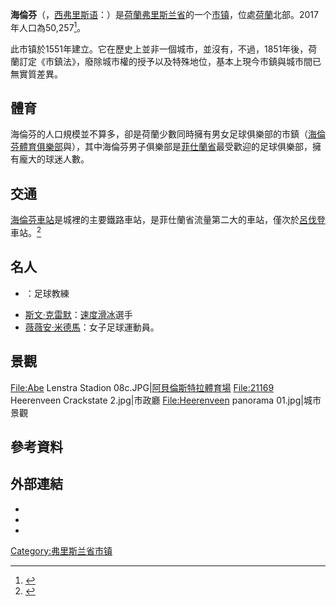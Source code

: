 {{noteTA
|1=zh-hans:弗里斯兰;zh-hant:弗里斯蘭;zh-tw:菲士蘭;zh-hk:菲士蘭;zh-mo:菲士蘭;
}}
{{Coord|52.9565|5.9274|type:city|display=title}}
{{Infobox Settlement
|official_name = Heerenveen<br />海倫芬
|image_flag = Heerenveen flag.svg
|image_seal = Wapen van Heerenveen.svg
|seal_size = 70px
|image_map = LocatieHeerenveen.png
|mapsize = 280px
|image = Heeresloot 03.JPG

|subdivision_type = 國家
|subdivision_name = [[荷蘭|荷蘭]]
|subdivision_type1 = 省
|subdivision_name1 = [[弗里斯兰省|弗里斯兰省]]
|area_footnotes = (2006)
|area_total_km2 = 140.15
|area_land_km2 = 135.18
|area_water_km2 = 4.97
|population_as_of = 2007年1月1日
|population_note = Source: <ref>[[荷蘭統計局|CBS]], [http://statline.cbs.nl/ Statline].</ref>
|settlement_type = [[市镇_(荷兰)|市镇]]
|population_total = 42754
|population_density_km2 = 316
|timezone = [[歐洲中部時間|CET]]
|utc_offset = +1
|timezone_DST = [[歐洲中部夏令時間|CEST]]
|utc_offset_DST = +2
}}
'''海倫芬'''（{{lang-nl|Heerenveen}}，[[西弗里斯语|西弗里斯语]]：{{lang|fy|It Hearrenfean}}）是[[荷蘭|荷蘭]][[弗里斯兰省|弗里斯兰省]]的一个[[市镇_(荷兰)|市镇]]，位處[[荷蘭|荷蘭]]北部。2017年人口為50,257<ref name="munpops">{{Dutch municipality population|dataref}}</ref>。

此市镇於1551年建立。它在歷史上並非一個城市，並沒有{{link-en|城市權利 (低地國)|City rights in the Low Countries|城市權利}}，不過，1851年後，荷蘭訂定《市鎮法》，廢除城市權的授予以及特殊地位，基本上現今市鎮與城市間已無實質差異。

== 體育 ==
海倫芬的人口規模並不算多，卻是荷蘭少數同時擁有男女足球俱樂部的市鎮（[[海倫芬體育俱樂部|海倫芬體育俱樂部]]與{{link-en|海倫芬女子足球俱樂部|SC Heerenveen (women)}}），其中海倫芬男子俱樂部是[[菲仕蘭省|菲仕蘭省]]最受歡迎的足球俱樂部，擁有龐大的球迷人數。

== 交通 ==
[[海倫芬車站|海倫芬車站]]是城裡的主要鐵路車站，是菲仕蘭省流量第二大的車站，僅次於[[呂伐登|呂伐登]]車站。<ref name="treinreiziger">{{Cite web |url=http://www.treinreiziger.nl/kennisnet/reizigersaantallen/cijfers/aantal_in-_en_uitstappers_per_station-147203 |title=存档副本 |access-date=2021-01-26 |archive-date=2017-02-13 |archive-url=https://web.archive.org/web/20170213151555/http://www.treinreiziger.nl/kennisnet/reizigersaantallen/cijfers/aantal_in-_en_uitstappers_per_station-147203 |dead-url=no }}</ref>

== 名人 ==
* {{le|Foppe de Haan|Foppe de Haan|迪漢}}：足球教練
* [[斯文·克雷默|斯文·克雷默]]：[[速度滑冰|速度滑冰]]選手
* [[薇薇安·米德馬|薇薇安·米德馬]]：女子足球運動員。

==景觀==
<gallery mode=packed>
File:Abe Lenstra Stadion 08c.JPG|[[阿貝倫斯特拉體育場|阿貝倫斯特拉體育場]]
File:21169 Heerenveen Crackstate 2.jpg|市政廳
File:Heerenveen panorama 01.jpg|城市景觀
</gallery>

==參考資料==
{{Reflist}}

== 外部連結 ==
*{{commons category-inline|Heerenveen}}
*{{wikivoyage-inline|Heerenveen}}
* {{Official website|http://www.heerenveen.nl}}

{{Friesland Province}}
{{DEFAULTSORT:Heerenveen}}
[[Category:弗里斯兰省市镇|Category:弗里斯兰省市镇]]